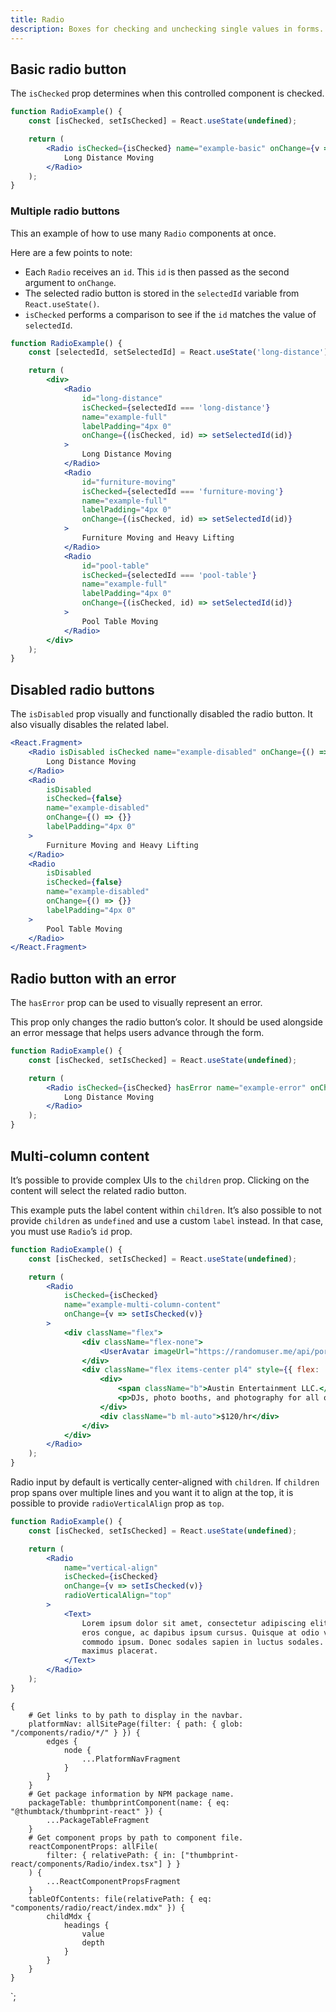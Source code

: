 ```yaml
---
title: Radio
description: Boxes for checking and unchecking single values in forms.
---
```



<ComponentHeader data={props.data} />

## Basic radio button

The `isChecked` prop determines when this controlled component is checked.

```jsx
function RadioExample() {
    const [isChecked, setIsChecked] = React.useState(undefined);

    return (
        <Radio isChecked={isChecked} name="example-basic" onChange={v => setIsChecked(v)}>
            Long Distance Moving
        </Radio>
    );
}
```

### Multiple radio buttons

This an example of how to use many `Radio` components at once.

Here are a few points to note:

-   Each `Radio` receives an `id`. This `id` is then passed as the second argument to `onChange`.
-   The selected radio button is stored in the `selectedId` variable from `React.useState()`.
-   `isChecked` performs a comparison to see if the `id` matches the value of `selectedId`.

```jsx
function RadioExample() {
    const [selectedId, setSelectedId] = React.useState('long-distance');

    return (
        <div>
            <Radio
                id="long-distance"
                isChecked={selectedId === 'long-distance'}
                name="example-full"
                labelPadding="4px 0"
                onChange={(isChecked, id) => setSelectedId(id)}
            >
                Long Distance Moving
            </Radio>
            <Radio
                id="furniture-moving"
                isChecked={selectedId === 'furniture-moving'}
                name="example-full"
                labelPadding="4px 0"
                onChange={(isChecked, id) => setSelectedId(id)}
            >
                Furniture Moving and Heavy Lifting
            </Radio>
            <Radio
                id="pool-table"
                isChecked={selectedId === 'pool-table'}
                name="example-full"
                labelPadding="4px 0"
                onChange={(isChecked, id) => setSelectedId(id)}
            >
                Pool Table Moving
            </Radio>
        </div>
    );
}
```

## Disabled radio buttons

The `isDisabled` prop visually and functionally disabled the radio button. It also visually disables the related label.

```jsx
<React.Fragment>
    <Radio isDisabled isChecked name="example-disabled" onChange={() => {}} labelPadding="4px 0">
        Long Distance Moving
    </Radio>
    <Radio
        isDisabled
        isChecked={false}
        name="example-disabled"
        onChange={() => {}}
        labelPadding="4px 0"
    >
        Furniture Moving and Heavy Lifting
    </Radio>
    <Radio
        isDisabled
        isChecked={false}
        name="example-disabled"
        onChange={() => {}}
        labelPadding="4px 0"
    >
        Pool Table Moving
    </Radio>
</React.Fragment>
```

## Radio button with an error

The `hasError` prop can be used to visually represent an error.

This prop only changes the radio button’s color. It should be used alongside an error message that helps users advance through the form.

```jsx
function RadioExample() {
    const [isChecked, setIsChecked] = React.useState(undefined);

    return (
        <Radio isChecked={isChecked} hasError name="example-error" onChange={v => setIsChecked(v)}>
            Long Distance Moving
        </Radio>
    );
}
```

## Multi-column content

It’s possible to provide complex UIs to the `children` prop. Clicking on the content will select the related radio button.

This example puts the label content within `children`. It’s also possible to not provide `children` as `undefined` and use a custom `label` instead. In that case, you must use `Radio`’s `id` prop.

```jsx
function RadioExample() {
    const [isChecked, setIsChecked] = React.useState(undefined);

    return (
        <Radio
            isChecked={isChecked}
            name="example-multi-column-content"
            onChange={v => setIsChecked(v)}
        >
            <div className="flex">
                <div className="flex-none">
                    <UserAvatar imageUrl="https://randomuser.me/api/portraits/women/63.jpg" />
                </div>
                <div className="flex items-center pl4" style={{ flex: '1 0 0%' }}>
                    <div>
                        <span className="b">Austin Entertainment LLC.</span>
                        <p>DJs, photo booths, and photography for all of your event needs.</p>
                    </div>
                    <div className="b ml-auto">$120/hr</div>
                </div>
            </div>
        </Radio>
    );
}
```

Radio input by default is vertically center-aligned with `children`. If `children` prop spans over multiple lines and you want it to align at the top, it is possible to provide `radioVerticalAlign` prop as `top`.

```jsx
function RadioExample() {
    const [isChecked, setIsChecked] = React.useState(undefined);

    return (
        <Radio
            name="vertical-align"
            isChecked={isChecked}
            onChange={v => setIsChecked(v)}
            radioVerticalAlign="top"
        >
            <Text>
                Lorem ipsum dolor sit amet, consectetur adipiscing elit. Vestibulum dapibus est nec
                eros congue, ac dapibus ipsum cursus. Quisque at odio viverra, consequat metus a,
                commodo ipsum. Donec sodales sapien in luctus sodales. Vivamus ornare mauris in arcu
                maximus placerat.
            </Text>
        </Radio>
    );
}
```

<ComponentFooter data={props.data} />

    {
        # Get links to by path to display in the navbar.
        platformNav: allSitePage(filter: { path: { glob: "/components/radio/*/" } }) {
            edges {
                node {
                    ...PlatformNavFragment
                }
            }
        }
        # Get package information by NPM package name.
        packageTable: thumbprintComponent(name: { eq: "@thumbtack/thumbprint-react" }) {
            ...PackageTableFragment
        }
        # Get component props by path to component file.
        reactComponentProps: allFile(
            filter: { relativePath: { in: ["thumbprint-react/components/Radio/index.tsx"] } }
        ) {
            ...ReactComponentPropsFragment
        }
        tableOfContents: file(relativePath: { eq: "components/radio/react/index.mdx" }) {
            childMdx {
                headings {
                    value
                    depth
                }
            }
        }
    }
`;
